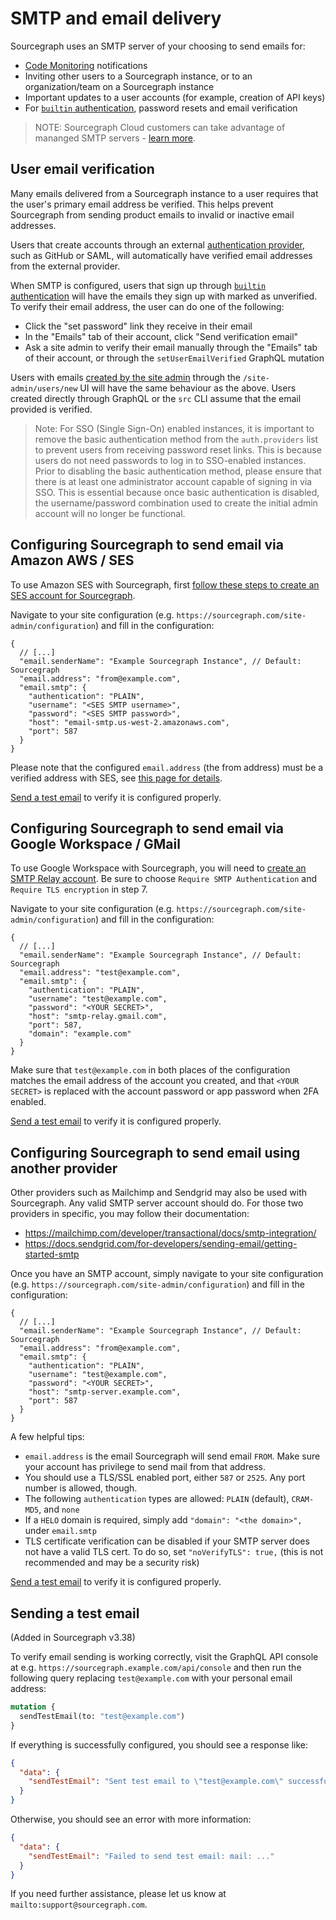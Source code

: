 # SMTP and email delivery

Sourcegraph uses an SMTP server of your choosing to send emails for:

- [Code Monitoring](/code_monitoring/) notifications
- Inviting other users to a Sourcegraph instance, or to an organization/team on a Sourcegraph instance
- Important updates to a user accounts (for example, creation of API keys)
- For [`builtin` authentication](/admin/auth/#builtin-password-authentication), password resets and email verification

> NOTE: Sourcegraph Cloud customers can take advantage of mananged SMTP servers - [learn more](/cloud/#managed-smtp).

## User email verification

Many emails delivered from a Sourcegraph instance to a user requires that the user's primary email address be verified.
This helps prevent Sourcegraph from sending product emails to invalid or inactive email addresses.

Users that create accounts through an external [authentication provider](/admin/auth/), such as GitHub or SAML, will automatically have verified email addresses from the external provider.

When SMTP is configured, users that sign up through [`builtin` authentication](/admin/auth/#builtin-password-authentication) will have the emails they sign up with marked as unverified.
To verify their email address, the user can do one of the following:

- Click the "set password" link they receive in their email
- In the "Emails" tab of their account, click "Send verification email"
- Ask a site admin to verify their email manually through the "Emails" tab of their account, or through the `setUserEmailVerified` GraphQL mutation

Users with emails [created by the site admin](/admin/auth/#creating-builtin-authentication-users) through the `/site-admin/users/new` UI will have the same behaviour as the above. Users created directly through GraphQL or the `src` CLI assume that the email provided is verified.

> Note: For SSO (Single Sign-On) enabled instances, it is important to remove the basic authentication method from the `auth.providers` list to prevent users from receiving password reset links. This is because users do not need passwords to log in to SSO-enabled instances. Prior to disabling the basic authentication method, please ensure that there is at least one administrator account capable of signing in via SSO. This is essential because once basic authentication is disabled, the username/password combination used to create the initial admin account will no longer be functional.

## Configuring Sourcegraph to send email via Amazon AWS / SES

To use Amazon SES with Sourcegraph, first [follow these steps to create an SES account for Sourcegraph](https://docs.aws.amazon.com/ses/latest/dg/send-email-smtp-software-package.html).

Navigate to your site configuration (e.g. `https://sourcegraph.com/site-admin/configuration`) and fill in the configuration:

```jsonc
{
  // [...]
  "email.senderName": "Example Sourcegraph Instance", // Default: Sourcegraph
  "email.address": "from@example.com",
  "email.smtp": {
    "authentication": "PLAIN",
    "username": "<SES SMTP username>",
    "password": "<SES SMTP password>",
    "host": "email-smtp.us-west-2.amazonaws.com",
    "port": 587
  }
}
```

Please note that the configured `email.address` (the from address) must be a verified address with SES, see [this page for details](https://docs.aws.amazon.com/ses/latest/dg/verify-addresses-and-domains.html).

[Send a test email](#sending-a-test-email) to verify it is configured properly.

## Configuring Sourcegraph to send email via Google Workspace / GMail

To use Google Workspace with Sourcegraph, you will need to [create an SMTP Relay account](https://support.google.com/a/answer/2956491). Be sure to choose `Require SMTP Authentication` and `Require TLS encryption` in step 7.

Navigate to your site configuration (e.g. `https://sourcegraph.com/site-admin/configuration`) and fill in the configuration:

```jsonc
{
  // [...]
  "email.senderName": "Example Sourcegraph Instance", // Default: Sourcegraph
  "email.address": "test@example.com",
  "email.smtp": {
    "authentication": "PLAIN",
    "username": "test@example.com",
    "password": "<YOUR SECRET>",
    "host": "smtp-relay.gmail.com",
    "port": 587,
    "domain": "example.com"
  }
}
```

Make sure that `test@example.com` in both places of the configuration matches the email address of the account you created, and that `<YOUR SECRET>` is replaced with the account password or app password when 2FA enabled.

[Send a test email](#sending-a-test-email) to verify it is configured properly.

## Configuring Sourcegraph to send email using another provider

Other providers such as Mailchimp and Sendgrid may also be used with Sourcegraph. Any valid SMTP server account should do. For those two providers in specific, you may follow their documentation:

* https://mailchimp.com/developer/transactional/docs/smtp-integration/
* https://docs.sendgrid.com/for-developers/sending-email/getting-started-smtp

Once you have an SMTP account, simply navigate to your site configuration (e.g. `https://sourcegraph.com/site-admin/configuration`) and fill in the configuration:

```jsonc
{
  // [...]
  "email.senderName": "Example Sourcegraph Instance", // Default: Sourcegraph
  "email.address": "from@example.com",
  "email.smtp": {
    "authentication": "PLAIN",
    "username": "test@example.com",
    "password": "<YOUR SECRET>",
    "host": "smtp-server.example.com",
    "port": 587
  }
}
```

A few helpful tips:

* `email.address` is the email Sourcegraph will send email `FROM`. Make sure your account has privilege to send mail from that address.
* You should use a TLS/SSL enabled port, either `587` or `2525`. Any port number is allowed, though.
* The following `authentication` types are allowed: `PLAIN` (default), `CRAM-MD5`, and `none`
* If a `HELO` domain is required, simply add `"domain": "<the domain>",` under `email.smtp`
* TLS certificate verification can be disabled if your SMTP server does not have a valid TLS cert. To do so, set `"noVerifyTLS": true,` (this is not recommended and may be a security risk)

[Send a test email](#sending-a-test-email) to verify it is configured properly.

## Sending a test email

(Added in Sourcegraph v3.38)

To verify email sending is working correctly, visit the GraphQL API console at e.g. `https://sourcegraph.example.com/api/console` and then run the following query replacing `test@example.com` with your personal email address:

```graphql
mutation {
  sendTestEmail(to: "test@example.com")
}
```

If everything is successfully configured, you should see a response like:

```json
{
  "data": {
    "sendTestEmail": "Sent test email to \"test@example.com\" successfully! Please check it was received."
  }
}
```

Otherwise, you should see an error with more information:

```json
{
  "data": {
    "sendTestEmail": "Failed to send test email: mail: ..."
  }
}
```

If you need further assistance, please let us know at `mailto:support@sourcegraph.com`.
